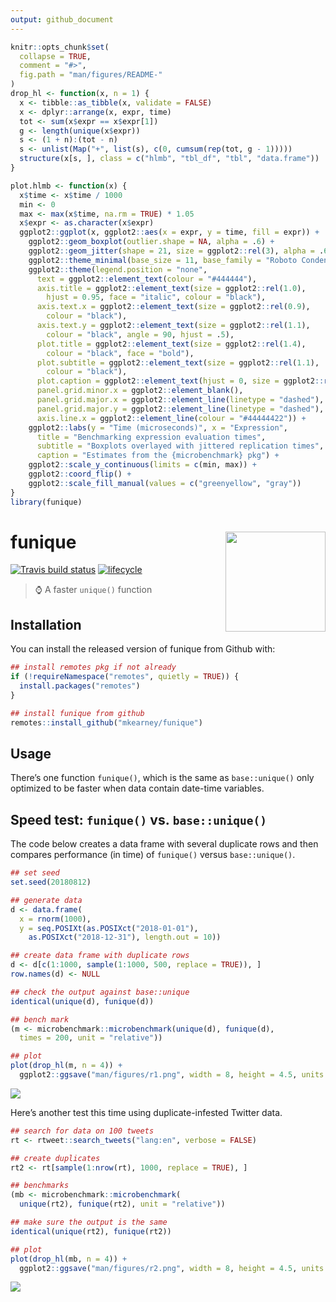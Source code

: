 ```yaml
---
output: github_document
---
```


<!-- README.md is generated from README.Rmd. Please edit that file -->

```r
knitr::opts_chunk$set(
  collapse = TRUE,
  comment = "#>",
  fig.path = "man/figures/README-"
)
drop_hl <- function(x, n = 1) {
  x <- tibble::as_tibble(x, validate = FALSE)
  x <- dplyr::arrange(x, expr, time)
  tot <- sum(x$expr == x$expr[1])
  g <- length(unique(x$expr))
  s <- (1 + n):(tot - n)
  s <- unlist(Map("+", list(s), c(0, cumsum(rep(tot, g - 1)))))
  structure(x[s, ], class = c("hlmb", "tbl_df", "tbl", "data.frame"))
}

plot.hlmb <- function(x) {
  x$time <- x$time / 1000
  min <- 0
  max <- max(x$time, na.rm = TRUE) * 1.05
  x$expr <- as.character(x$expr)
  ggplot2::ggplot(x, ggplot2::aes(x = expr, y = time, fill = expr)) +
    ggplot2::geom_boxplot(outlier.shape = NA, alpha = .6) +
    ggplot2::geom_jitter(shape = 21, size = ggplot2::rel(3), alpha = .6) +
    ggplot2::theme_minimal(base_size = 11, base_family = "Roboto Condensed") +
    ggplot2::theme(legend.position = "none",
      text = ggplot2::element_text(colour = "#444444"),
      axis.title = ggplot2::element_text(size = ggplot2::rel(1.0),
        hjust = 0.95, face = "italic", colour = "black"),
      axis.text.x = ggplot2::element_text(size = ggplot2::rel(0.9),
        colour = "black"),
      axis.text.y = ggplot2::element_text(size = ggplot2::rel(1.1),
        colour = "black", angle = 90, hjust = .5),
      plot.title = ggplot2::element_text(size = ggplot2::rel(1.4),
        colour = "black", face = "bold"),
      plot.subtitle = ggplot2::element_text(size = ggplot2::rel(1.1),
        colour = "black"),
      plot.caption = ggplot2::element_text(hjust = 0, size = ggplot2::rel(.95)),
      panel.grid.minor.x = ggplot2::element_blank(),
      panel.grid.major.x = ggplot2::element_line(linetype = "dashed"),
      panel.grid.major.y = ggplot2::element_line(linetype = "dashed"),
      axis.line.x = ggplot2::element_line(colour = "#44444422")) +
    ggplot2::labs(y = "Time (microseconds)", x = "Expression",
      title = "Benchmarking expression evaluation times",
      subtitle = "Boxplots overlayed with jittered replication times",
      caption = "Estimates from the {microbenchmark} pkg") +
    ggplot2::scale_y_continuous(limits = c(min, max)) +
    ggplot2::coord_flip() + 
    ggplot2::scale_fill_manual(values = c("greenyellow", "gray"))
}
library(funique)
```
# funique <img src="man/figures/logo.png" width="160px" align="right" />

[![Travis build status](https://travis-ci.org/mkearney/funique.svg?branch=master)](https://travis-ci.org/mkearney/funique)
[![lifecycle](https://img.shields.io/badge/lifecycle-experimental-orange.svg)](https://www.tidyverse.org/lifecycle/#experimental)

> ⌚️ A faster `unique()` function

## Installation

You can install the released version of funique from Github with:

```r
## install remotes pkg if not already
if (!requireNamespace("remotes", quietly = TRUE)) {
  install.packages("remotes")
}

## install funique from github
remotes::install_github("mkearney/funique")
```

## Usage

There's one function `funique()`, which is the same as `base::unique()` only optimized to be faster when data contain date-time variables.

## Speed test: `funique()` vs. `base::unique()`

The code below creates a data frame with several duplicate rows and then compares performance (in time) of `funique()` versus `base::unique()`.


```r
## set seed
set.seed(20180812)

## generate data
d <- data.frame(
  x = rnorm(1000),
  y = seq.POSIXt(as.POSIXct("2018-01-01"),
    as.POSIXct("2018-12-31"), length.out = 10))

## create data frame with duplicate rows
d <- d[c(1:1000, sample(1:1000, 500, replace = TRUE)), ]
row.names(d) <- NULL

## check the output against base::unique
identical(unique(d), funique(d))

## bench mark
(m <- microbenchmark::microbenchmark(unique(d), funique(d), 
  times = 200, unit = "relative"))

## plot
plot(drop_hl(m, n = 4)) + 
  ggplot2::ggsave("man/figures/r1.png", width = 8, height = 4.5, units = "in")
```

<p align="center"> <img src="man/figures/r1.png">

Here's another test this time using duplicate-infested Twitter data.

```r
## search for data on 100 tweets
rt <- rtweet::search_tweets("lang:en", verbose = FALSE)

## create duplicates
rt2 <- rt[sample(1:nrow(rt), 1000, replace = TRUE), ]

## benchmarks
(mb <- microbenchmark::microbenchmark(
  unique(rt2), funique(rt2), unit = "relative"))

## make sure the output is the same
identical(unique(rt2), funique(rt2))

## plot
plot(drop_hl(mb, n = 4)) + 
  ggplot2::ggsave("man/figures/r2.png", width = 8, height = 4.5, units = "in")
```

<p align="center"> <img src="man/figures/r2.png">

